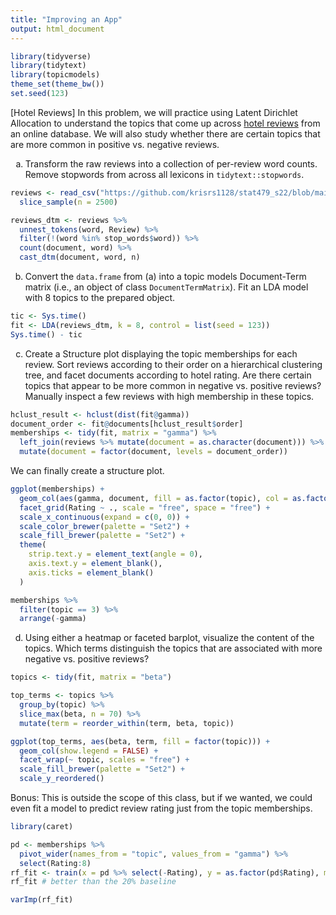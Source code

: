 ```yaml
---
title: "Improving an App"
output: html_document
---
```


```r
library(tidyverse)
library(tidytext)
library(topicmodels)
theme_set(theme_bw())
set.seed(123)
```
    
[Hotel Reviews] In this problem, we will practice using Latent Dirichlet
Allocation to understand the topics that come up across [hotel reviews](https://github.com/krisrs1128/stat479_s22/blob/main/_slides/week11/exercises/reviews.csv?raw=true) from an
online database. We will also study whether there are certain topics that are
more common in positive vs. negative reviews.

a. Transform the raw reviews into a collection of per-review word counts.
Remove stopwords from across all lexicons in `tidytext::stopwords`.

```r
reviews <- read_csv("https://github.com/krisrs1128/stat479_s22/blob/main/_slides/week11/exercises/reviews.csv?raw=true") %>%
  slice_sample(n = 2500)

reviews_dtm <- reviews %>%
  unnest_tokens(word, Review) %>%
  filter(!(word %in% stop_words$word)) %>%
  count(document, word) %>%
  cast_dtm(document, word, n)
```

b. Convert the `data.frame` from (a) into a topic models Document-Term
matrix (i.e., an object of class `DocumentTermMatrix`). Fit an LDA model
with 8 topics to the prepared object.

```r
tic <- Sys.time()
fit <- LDA(reviews_dtm, k = 8, control = list(seed = 123))
Sys.time() - tic
```

c. Create a Structure plot displaying the topic memberships for each review.
Sort reviews according to their order on a hierarchical clustering tree, and
facet documents according to hotel rating. Are there certain topics that appear
to be more common in negative vs. positive reviews? Manually inspect a few
reviews with high membership in these topics.

```r
hclust_result <- hclust(dist(fit@gamma))
document_order <- fit@documents[hclust_result$order]
memberships <- tidy(fit, matrix = "gamma") %>%
  left_join(reviews %>% mutate(document = as.character(document))) %>%
  mutate(document = factor(document, levels = document_order))
```

We can finally create a structure plot.

```r
ggplot(memberships) +
  geom_col(aes(gamma, document, fill = as.factor(topic), col = as.factor(topic))) +
  facet_grid(Rating ~ ., scale = "free", space = "free") +
  scale_x_continuous(expand = c(0, 0)) +
  scale_color_brewer(palette = "Set2") +
  scale_fill_brewer(palette = "Set2") +
  theme(
    strip.text.y = element_text(angle = 0),
    axis.text.y = element_blank(),
    axis.ticks = element_blank()
  )
```

```r
memberships %>% 
  filter(topic == 3) %>% 
  arrange(-gamma)
```

d. Using either a heatmap or faceted barplot, visualize the content of the
topics. Which terms distinguish the topics that are associated with more
negative vs. positive reviews?

```r
topics <- tidy(fit, matrix = "beta")

top_terms <- topics %>%
  group_by(topic) %>%
  slice_max(beta, n = 70) %>%
  mutate(term = reorder_within(term, beta, topic))

ggplot(top_terms, aes(beta, term, fill = factor(topic))) +
  geom_col(show.legend = FALSE) +
  facet_wrap(~ topic, scales = "free") +
  scale_fill_brewer(palette = "Set2") +
  scale_y_reordered()
```

Bonus: This is outside the scope of this class, but if we wanted, we could even
fit a model to predict review rating just from the topic memberships.

```r
library(caret)

pd <- memberships %>%
  pivot_wider(names_from = "topic", values_from = "gamma") %>%
  select(Rating:8)
rf_fit <- train(x = pd %>% select(-Rating), y = as.factor(pd$Rating), method = "rf")
rf_fit # better than the 20% baseline

varImp(rf_fit)
```




